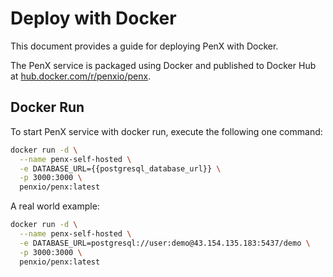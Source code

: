 # Deploy with Docker

This document provides a guide for deploying PenX with Docker.

The PenX service is packaged using Docker and published to Docker Hub at [hub.docker.com/r/penxio/penx](https://hub.docker.com/r/penxio/penx).

## Docker Run

To start PenX service with docker run, execute the following one command:

```bash
docker run -d \
  --name penx-self-hosted \
  -e DATABASE_URL={{postgresql_database_url}} \
  -p 3000:3000 \
  penxio/penx:latest
```

A real world example:

```bash
docker run -d \
  --name penx-self-hosted \
  -e DATABASE_URL=postgresql://user:demo@43.154.135.183:5437/demo \
  -p 3000:3000 \
  penxio/penx:latest
```
